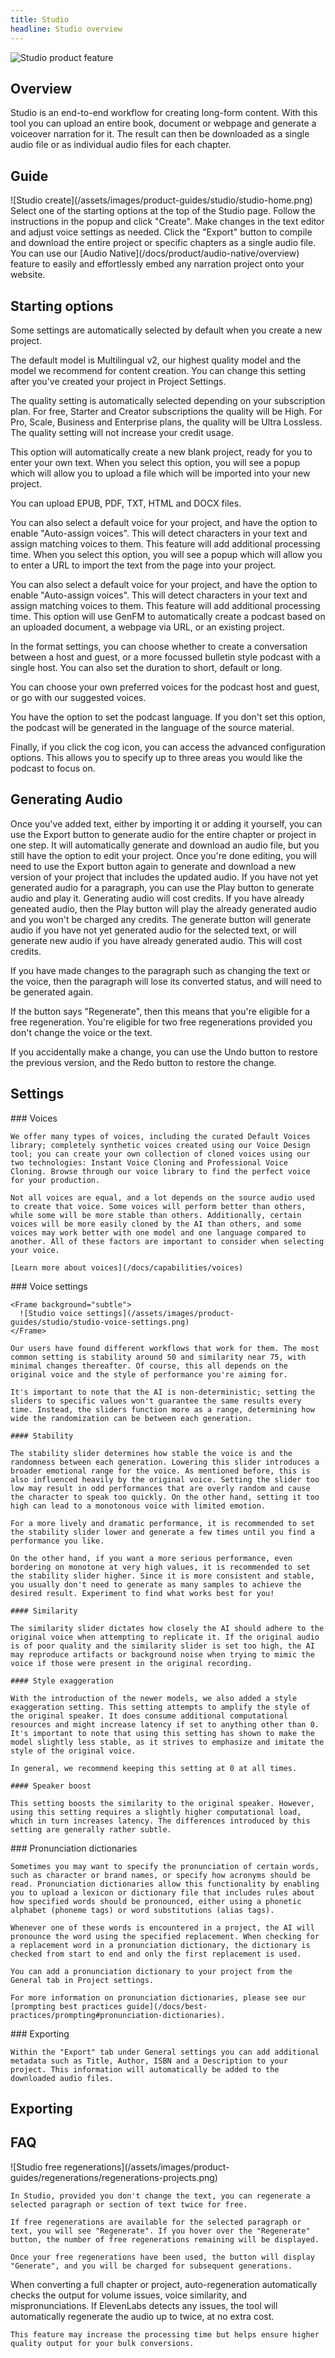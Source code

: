 ```yaml
---
title: Studio
headline: Studio overview
---
```


<img
  src="/assets/images/product-guides/studio/studio-product-feature.png"
  alt="Studio product feature"
  className="w-full rounded-lg"
/>

## Overview

Studio is an end-to-end workflow for creating long-form content. With this tool you can upload an entire book, document or webpage and generate a voiceover narration for it. The result can then be downloaded as a single audio file or as individual audio files for each chapter.

## Guide

<Frame background="subtle">
  ![Studio create](/assets/images/product-guides/studio/studio-home.png)
</Frame>

<Steps>
  <Step title="Create a new project">
    Select one of the starting options at the top of the Studio page.
  </Step>
  <Step title="Select settings">Follow the instructions in the popup and click "Create".</Step>
  <Step title="Edit text">
    Make changes in the text editor and adjust voice settings as needed.
  </Step>
  <Step title="Download audio files">
    Click the "Export" button to compile and download the entire project or specific chapters as a
    single audio file.
  </Step>
</Steps>

<Note>
  You can use our [Audio Native](/docs/product/audio-native/overview) feature to easily and
  effortlessly embed any narration project onto your website.
</Note>

## Starting options
Some settings are automatically selected by default when you create a new project. 

The default model is Multilingual v2, our highest quality model and the model we recommend for content creation. You can change this setting after you've created your project in Project Settings.

The quality setting is automatically selected depending on your subscription plan. For free, Starter and Creator subscriptions the quality will be High. For Pro, Scale, Business and Enterprise plans, the quality will be Ultra Lossless. The quality setting will not increase your credit usage.

<AccordionGroup>
  <Accordion title="Start from scratch">
  This option will automatically create a new blank project, ready for you to enter your own text. 
  </Accordion>
  <Accordion title="Create an audiobook">
  When you select this option, you will see a popup which will allow you to upload a file which will be imported into your new project. 
  
  You can upload EPUB, PDF, TXT, HTML and DOCX files. 
  
  You can also select a default voice for your project, and have the option to enable "Auto-assign voices". This will detect characters in your text and assign matching voices to them. This feature will add additional processing time.
  </Accordion>
  <Accordion title="Create an article">
  When you select this option, you will see a popup which will allow you to enter a URL to import the text from the page into your project. 
  
  You can also select a default voice for your project, and have the option to enable "Auto-assign voices". This will detect characters in your text and assign matching voices to them. This feature will add additional processing time.
  </Accordion>
  <Accordion title="Create a podcast">
  This option will use GenFM to automatically create a podcast based on an uploaded document, a webpage via URL, or an existing project. 
  
  In the format settings, you can choose whether to create a conversation between a host and guest, or a more focussed bulletin style podcast with a single host. You can also set the duration to short, default or long. 

  You can choose your own preferred voices for the podcast host and guest, or go with our suggested voices. 

  You have the option to set the podcast language. If you don't set this option, the podcast will be generated in the language of the source material. 
  
  Finally, if you click the cog icon, you can access the advanced configuration options. This allows you to specify up to three areas you would like the podcast to focus on.
  </Accordion>
</AccordionGroup>

## Generating Audio
<AccordionGroup>
  <Accordion title="Export">
  Once you've added text, either by importing it or adding it yourself, you can use the Export button to generate audio for the entire chapter or project in one step. It will automatically generate and download an audio file, but you still have the option to edit your project. Once you're done editing, you will need to use the Export button again to generate and download a new version of your project that includes the updated audio.
  </Accordion>

  <Accordion title="Play">
  If you have not yet generated audio for a paragraph, you can use the Play button to generate audio and play it. Generating audio will cost credits. If you have already geneated audio, then the Play button will play the already generated audio and you won't be charged any credits.
  </Accordion>

  <Accordion title="Generate/Regenerate">
  The generate button will generate audio if you have not yet generated audio for the selected text, or will generate new audio if you have already generated audio. This will cost credits. 
  
  If you have made changes to the paragraph such as changing the text or the voice, then the paragraph will lose its converted status, and will need to be generated again.
  
  If the button says "Regenerate", then this means that you're eligible for a free regeneration. You're eligible for two free regenerations provided you don't change the voice or the text. 
  </Accordion>

  <Accordion title="Generation History">
  </Accordion>
  
  <Accordion title="Undo and Redo">
  If you accidentally make a change, you can use the Undo button to restore the previous version, and the Redo button to restore the change. 
  </Accordion>
  
  <Accordion title="Volume Slider">

  </Accordion>
  
  <Accordion title="Multiselect paragraphs">
  </Accordion>
</AccordionGroup>

## Settings

<AccordionGroup>
  <Accordion title="Voices">
    ### Voices

    We offer many types of voices, including the curated Default Voices library; completely synthetic voices created using our Voice Design tool; you can create your own collection of cloned voices using our two technologies: Instant Voice Cloning and Professional Voice Cloning. Browse through our voice library to find the perfect voice for your production.

    Not all voices are equal, and a lot depends on the source audio used to create that voice. Some voices will perform better than others, while some will be more stable than others. Additionally, certain voices will be more easily cloned by the AI than others, and some voices may work better with one model and one language compared to another. All of these factors are important to consider when selecting your voice.

    [Learn more about voices](/docs/capabilities/voices)

  </Accordion>
  <Accordion title="Voice settings">
    ### Voice settings

    <Frame background="subtle">
      ![Studio voice settings](/assets/images/product-guides/studio/studio-voice-settings.png)
    </Frame>

    Our users have found different workflows that work for them. The most common setting is stability around 50 and similarity near 75, with minimal changes thereafter. Of course, this all depends on the original voice and the style of performance you're aiming for.

    It's important to note that the AI is non-deterministic; setting the sliders to specific values won't guarantee the same results every time. Instead, the sliders function more as a range, determining how wide the randomization can be between each generation.

    #### Stability

    The stability slider determines how stable the voice is and the randomness between each generation. Lowering this slider introduces a broader emotional range for the voice. As mentioned before, this is also influenced heavily by the original voice. Setting the slider too low may result in odd performances that are overly random and cause the character to speak too quickly. On the other hand, setting it too high can lead to a monotonous voice with limited emotion.

    For a more lively and dramatic performance, it is recommended to set the stability slider lower and generate a few times until you find a performance you like.

    On the other hand, if you want a more serious performance, even bordering on monotone at very high values, it is recommended to set the stability slider higher. Since it is more consistent and stable, you usually don't need to generate as many samples to achieve the desired result. Experiment to find what works best for you!

    #### Similarity

    The similarity slider dictates how closely the AI should adhere to the original voice when attempting to replicate it. If the original audio is of poor quality and the similarity slider is set too high, the AI may reproduce artifacts or background noise when trying to mimic the voice if those were present in the original recording.

    #### Style exaggeration

    With the introduction of the newer models, we also added a style exaggeration setting. This setting attempts to amplify the style of the original speaker. It does consume additional computational resources and might increase latency if set to anything other than 0. It's important to note that using this setting has shown to make the model slightly less stable, as it strives to emphasize and imitate the style of the original voice.

    In general, we recommend keeping this setting at 0 at all times.

    #### Speaker boost

    This setting boosts the similarity to the original speaker. However, using this setting requires a slightly higher computational load, which in turn increases latency. The differences introduced by this setting are generally rather subtle.

  </Accordion>
  <Accordion title="Pronunciation dictionaries">
    ### Pronunciation dictionaries

    Sometimes you may want to specify the pronunciation of certain words, such as character or brand names, or specify how acronyms should be read. Pronunciation dictionaries allow this functionality by enabling you to upload a lexicon or dictionary file that includes rules about how specified words should be pronounced, either using a phonetic alphabet (phoneme tags) or word substitutions (alias tags).

    Whenever one of these words is encountered in a project, the AI will pronounce the word using the specified replacement. When checking for a replacement word in a pronunciation dictionary, the dictionary is checked from start to end and only the first replacement is used.

    You can add a pronunciation dictionary to your project from the General tab in Project settings.

    For more information on pronunciation dictionaries, please see our [prompting best practices guide](/docs/best-practices/prompting#pronunciation-dictionaries).

  </Accordion>
  <Accordion title="Exporting">
    ### Exporting

    Within the "Export" tab under General settings you can add additional metadata such as Title, Author, ISBN and a Description to your project. This information will automatically be added to the downloaded audio files.

  </Accordion>
</AccordionGroup>

## Exporting 

## FAQ

<AccordionGroup>
  <Accordion title="Free regenerations">
    <Frame background="subtle">
      ![Studio free regenerations](/assets/images/product-guides/regenerations/regenerations-projects.png)
    </Frame>

    In Studio, provided you don't change the text, you can regenerate a selected paragraph or section of text twice for free.

    If free regenerations are available for the selected paragraph or text, you will see "Regenerate". If you hover over the "Regenerate" button, the number of free regenerations remaining will be displayed.

    Once your free regenerations have been used, the button will display "Generate", and you will be charged for subsequent generations.

  </Accordion>
  <Accordion title="Auto-regeneration for bulk conversions">
    When converting a full chapter or project, auto-regeneration automatically checks the output for volume issues, voice similarity, and mispronunciations. If ElevenLabs detects any issues, the tool will automatically regenerate the audio up to twice, at no extra cost.

    This feature may increase the processing time but helps ensure higher quality output for your bulk conversions.

  </Accordion>
</AccordionGroup>
